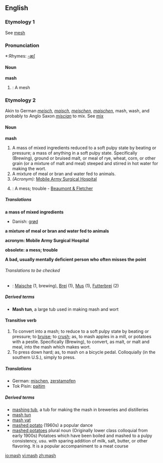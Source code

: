 ==English==

===Etymology 1===
See [[mesh]]

===Pronunciation===
*:Rhymes: [[Rhymes:English:-æʃ|-æʃ]]

====Noun====
'''mash'''

#{{obsolete}}: A mesh

===Etymology 2===
Akin to German ''[[meisch]]'', ''[[maisch]]'', ''[[meischen]]'', ''[[maischen]]'', mash, wash, and probably to Anglo Saxon ''[[miscian]]'' to mix. See [[mix]]

====Noun====
'''mash'''

# A mass of mixed ingredients reduced to a soft pulpy state by beating or pressure; a mass of anything in a soft pulpy state. Specifically (Brewing), ground or bruised malt, or meal of rye, wheat, corn, or other grain (or a mixture of malt and meal) steeped and stirred in hot water for making the wort.
#A mixture of meal or bran and water fed to animals.
#''(Acronym):'' [[Mobile Army Surgical Hospital]]
#{{obsolete}}: A mess; trouble - [[Beaumont & Fletcher]]

=====Translations=====
''' a mass of mixed ingredients'''
{{top}}
*Danish: [[grød]]
{{bottom}}

'''a mixture of meal or bran and water fed to animals'''
{{top}}
{{bottom}}

'''acronym: Mobile Army Surgical Hospital'''
{{top}}
{{bottom}}

'''obsolete: a mess; trouble'''
{{top}}
{{bottom}}

'''A bad, usually mentally deficient person who often misses the point'''
{{top}}
{{bottom}}

======Translations to be checked======
{{checktrans}}
*{{ttbc|German}}: [[Maische]] {{f}} (1, brewing), [[Brei]] {{m}} (1), [[Mus]] {{n}} (1), [[Futterbrei]] {{m}} (2)

=====Derived terms=====
*'''Mash tun''', a large tub used in making mash and wort

====Transitive verb====
{{en-verb|mash|es}}

#To convert into a mash; to reduce to a soft pulpy state by beating or pressure; to [[bruise]]; to [[crush]]; as, to mash apples in a mill, or potatoes with a pestle. Specifically (Brewing), to convert, as malt, or malt and meal, into the mash which makes wort.
#To press down hard; as, to mash on a bicycle pedal.  Colloquially (in the southern U.S.), simply to press.

=====Translations=====
*German: [[mischen]], [[zerstampfen]]
*Tok Pisin: [[paitim]]

=====Derived terms=====
* [[mashing tub]], a tub for making the mash in breweries and distilleries
* [[mash tun]]
* [[mash vat]]
* [[mashed potato]] (1960s) a popular dance
* [[mashed potatoes]] plural noun (Originally lower class colloquial from early 1900s) Potatoes which have been boiled and mashed to a pulpy consistency, usu. with sparing addition of milk, salt, butter, or other flavoring. It is a popular accompaniment to a meat course

[[io:mash]]
[[vi:mash]]
[[zh:mash]]